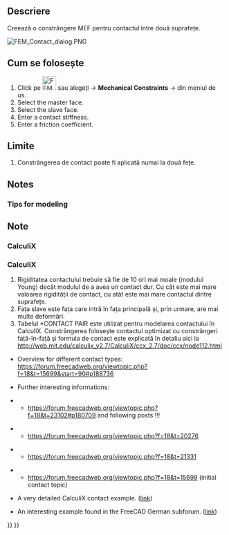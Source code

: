 <languages/>

{{Docnav
|[[FEM_ConstraintDisplacement|Constraint displacement]]
|[[FEM_ConstraintTie|Constraint tie]]
|[[FEM_Workbench|FEM]]
|IconL=FEM_ConstraintDisplacement.svg
|IconR=FEM_ConstraintTie.svg
|IconC=Workbench_FEM.svg
}}

<div class="mw-translate-fuzzy">
{{GuiCommand/ro|Name=FEM ConstraintContact|Name/ro=FEM ConstraintContact|MenuLocation=Model → Mechanical Constraints → Constraint contact||Workbenches=[[FEM_Workbench/ro|FEM]]|Shortcut=|SeeAlso=[[FEM_tutorial/ro|FEM tutorial]]}}
</div>

<span id="Description"></span>
==Descriere==

<div class="mw-translate-fuzzy">
Creează o constrângere MEF pentru contactul între două suprafețe.
</div>

[[File:FEM_Contact_dialog.PNG]]
{{Caption|The FEM contact task panel}}

<span id="Usage"></span>
<div class="mw-translate-fuzzy">
== Cum se folosește ==
</div>

<div class="mw-translate-fuzzy">
#Click pe [[Image:FEM ConstraintContact.png|32px]] sau alegeți {{KEY|Model}} → '''Mechanical Constraints''' → {{KEY|[[Image:FEM ConstraintContact.png|32px]] Constraint contact}}  din meniul de us.
#Select the master face.
#Select the slave face.
#Enter a contact stiffness.
#Enter a friction coefficient.
</div>

<span id="Limitations"></span>
==Limite==

<div class="mw-translate-fuzzy">
#Constrângerea de contact poate fi aplicată numai la două fețe.
</div>

==Notes==

=== Tips for modeling ===

<div class="mw-translate-fuzzy">
==Note==
</div>

=== CalculiX ===

<div class="mw-translate-fuzzy">
=== CalculiX ===
#Rigiditatea contactului trebuie să fie de 10 ori mai moale (modulul Young) decât modulul de a avea un contact dur. Cu cât este mai mare valoarea rigidității de contact, cu atât este mai mare contactul dintre suprafețe.
#Fața slave este fața care intră în fața principală și, prin urmare, are mai multe deformări.
#Tabelul *CONTACT PAIR este utilizat pentru modelarea contactului în CalculiX. Constrângerea folosește contactul optimizat cu constrângeri față-în-față și formula de contact este explicată în detaliu aici la http://web.mit.edu/calculix_v2.7/CalculiX/ccx_2.7/doc/ccx/node112.html

* Overview for different contact types: https://forum.freecadweb.org/viewtopic.php?f=18&t=15699&start=90#p188736
 		
* Further interesting informations:
 		
** https://forum.freecadweb.org/viewtopic.php?f=18&t=23102#p180709 and following posts !!!
 	
** https://forum.freecadweb.org/viewtopic.php?f=18&t=20276
 		
** https://forum.freecadweb.org/viewtopic.php?f=18&t=21331
 		
** https://forum.freecadweb.org/viewtopic.php?f=18&t=15699 (initial contact topic)
</div>

* A very detailed CalculiX contact example. ([http://dip28p.web.fc2.com/calculix/netgen2calculix/index.html link])

* An interesting example found in the FreeCAD German subforum. ([https://forum.freecad.org/viewtopic.php?f=13&t=39663&start=10#p337254 link]) 


{{Docnav
|[[FEM_ConstraintDisplacement|Constraint displacement]]
|[[FEM_ConstraintTie|Constraint tie]]
|[[FEM_Workbench|FEM]]
|IconL=FEM_ConstraintDisplacement.svg
|IconR=FEM_ConstraintTie.svg
|IconC=Workbench_FEM.svg
}}

{{FEM Tools navi{{#translation:}}}}
{{Userdocnavi{{#translation:}}}}
